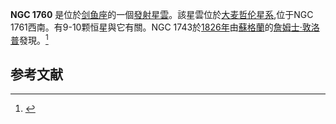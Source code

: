 {{NGCInfoBox|NGCID=NGC 1760|發現者=詹姆士·丹露帕|發現日期=1826年11月6日|其他編號=ESO 85-EN19|曆元=J2000.0|赤經=4時56分36秒
|赤緯=-66°31'24"|星座=剑鱼座|星體=發射星雲|星等=|表面亮度=|藍等=}}

'''NGC 1760''' 是位於[[剑鱼座|剑鱼座]]的一個[[發射星雲|發射星雲]]。該星雲位於[[大麦哲伦星系|大麦哲伦星系]],位于NGC 1761西南。有9-10颗恒星與它有關。NGC 1743於[[1826年|1826年]]由[[蘇格蘭|蘇格蘭]]的[[詹姆士·敦洛普|詹姆士·敦洛普]]發現。<ref>{{cite web |author=Harold G. Corwin, Jr. |authorlink= |url=http://haroldcorwin.net/ngcic/ngcnotes.all |title=Notes on the NGC objects, particularly those missing, misidentified, or otherwise unusual (ngcnotes.all) |subtitle= |lang=en |format= |website= |publisher= |date= |description= |quote= |accessdate=2021-02-04 |deadlink=no |archiveurl=https://web.archive.org/web/20180130185802/http://haroldcorwin.net/ngcic/ngcnotes.all |archivedate=2018-01-30 }}</ref>

==参考文献==
{{reflist}}

{{NGCReference|1760}}
{{Catalogs|NGC=1760}}